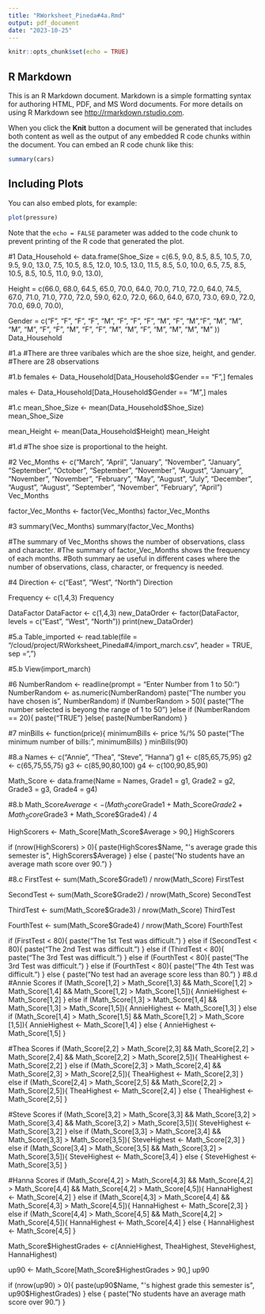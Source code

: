 ```yaml
---
title: "RWorksheet_Pineda#4a.Rmd"
output: pdf_document
date: "2023-10-25"
---
```


```r
knitr::opts_chunk$set(echo = TRUE)
```

## R Markdown

This is an R Markdown document. Markdown is a simple formatting syntax for authoring HTML, PDF, and MS Word documents. For more details on using R Markdown see <http://rmarkdown.rstudio.com>.

When you click the **Knit** button a document will be generated that includes both content as well as the output of any embedded R code chunks within the document. You can embed an R code chunk like this:

```r
summary(cars)
```

## Including Plots

You can also embed plots, for example:

```r
plot(pressure)
```

Note that the `echo = FALSE` parameter was added to the code chunk to prevent printing of the R code that generated the plot.

#1
Data_Household <- data.frame(Shoe_Size = c(6.5, 9.0, 8.5, 8.5, 10.5, 7.0, 9.5, 9.0, 13.0, 7.5, 10.5, 8.5, 12.0, 10.5, 13.0, 11.5, 8.5, 5.0, 10.0, 6.5, 7.5, 8.5, 10.5, 8.5, 10.5, 11.0, 9.0, 13.0),

Height = c(66.0, 68.0, 64.5, 65.0, 70.0, 64.0, 70.0, 71.0, 72.0, 64.0, 74.5, 67.0, 71.0, 71.0, 77.0, 72.0, 59.0, 62.0, 72.0, 66.0, 64.0, 67.0, 73.0, 69.0, 72.0, 70.0, 69.0, 70.0),

Gender = c("F", "F", "F", "F", "M", "F", "F", "F", "M", "F", "M","F", "M", "M", "M", "M", "F", "F", "M", "F", "F", "M", "M", "F", "M", "M", "M", "M" ))
Data_Household

#1.a
#There are three varibales which are the shoe size, height, and gender.
#There are 28 observations

#1.b
females <- Data_Household[Data_Household$Gender == "F",]
females

males <- Data_Household[Data_Household$Gender == "M",]
males

#1.c
mean_Shoe_Size <- mean(Data_Household$Shoe_Size)
mean_Shoe_Size

mean_Height <- mean(Data_Household$Height)
mean_Height

#1.d
#The shoe size is proportional to the height.

#2
Vec_Months <- c("March", "April", "January", "November", "January", "September", "October", "September", "November", "August", "January", "November", "November", "February", "May", "August", "July", "December", "August", "August", "September", "November", "February", "April")
Vec_Months

factor_Vec_Months <- factor(Vec_Months)
factor_Vec_Months

#3
summary(Vec_Months)
summary(factor_Vec_Months)

#The summary of Vec_Months shows the number of observations, class and character.
#The summary of factor_Vec_Months shows the frequency of each months.
#Both summary ae useful in different cases where the number of observations, class, character, or frequency is needed.

#4
Direction <- c("East", "West", "North")
Direction

Frequency <- c(1,4,3)
Frequency

DataFactor
DataFactor <- c(1,4,3)
new_DataOrder <- factor(DataFactor, levels = c("East", "West", "North"))
print(new_DataOrder)

#5.a
Table_imported <- read.table(file = "/cloud/project/RWorksheet_Pineda#4/import_march.csv", header = TRUE, sep =",")

#5.b
View(import_march)

#6
NumberRandom <- readline(prompt = "Enter Number from 1 to 50: ")
NumberRandom <- as.numeric(NumberRandom)
paste("The number you have chosen is", NumberRandom)
if (NumberRandom > 50){
  paste("The number selected is beyong the range of 1 to 50")
}else if (NumberRandom == 20){
  paste("TRUE")
}else{
  paste(NumberRandom)
}

#7
minBills <- function(price){
  minimumBills <- price %/% 50
  paste("The minimum number of bills:", minimumBills)
}
minBills(90)

#8.a
Names <- c("Annie", "Thea", "Steve", "Hanna")
g1 <- c(85,65,75,95)
g2 <- c(65,75,55,75)
g3 <- c(85,90,80,100)
g4 <- c(100,90,85,90)

Math_Score <- data.frame(Name = Names, Grade1 = g1, Grade2 = g2, Grade3 = g3, Grade4 = g4)

#8.b
Math_Score$Average <- (Math_Score$Grade1 + Math_Score$Grade2 + Math_Score$Grade3 + Math_Score$Grade4) / 4

HighScorers <- Math_Score[Math_Score$Average > 90,]
HighScorers

if (nrow(HighScorers) > 0){
  paste(HighScores$Name, "'s average grade this semester is", HighScorers$Average)
} else {
  paste("No students have an average math score over 90.")
}

#8.c
FirstTest <- sum(Math_Score$Grade1) / nrow(Math_Score)
FirstTest

SecondTest <- sum(Math_Score$Grade2) / nrow(Math_Score)
SecondTest

ThirdTest <- sum(Math_Score$Grade3) / nrow(Math_Score)
ThirdTest

FourthTest <- sum(Math_Score$Grade4) / nrow(Math_Score)
FourthTest

  if (FirstTest < 80){
  paste("The 1st Test was difficult.")
  } else if (SecondTest < 80){
    paste("The 2nd Test was difficult.")
  } else if (ThirdTest < 80){
    paste("The 3rd Test was difficult.")
  } else if (FourthTest < 80){
    paste("The 3rd Test was difficult.")
  } else if (FourthTest < 80){
    paste("The 4th Test was difficult.")
  } else {
    paste("No test had an average score less than 80.")
  }
#8.d
#Annie Scores
if (Math_Score[1,2] > Math_Score[1,3] && Math_Score[1,2] > Math_Score[1,4] && Math_Score[1,2] > Math_Score[1,5]){
  AnnieHighest <- Math_Score[1,2]
} else if (Math_Score[1,3] > Math_Score[1,4] && Math_Score[1,3] > Math_Score[1,5]){
  AnnieHighest <- Math_Score[1,3]
} else if (Math_Score[1,4] > Math_Score[1,5] && Math_Score[1,2] > Math_Score [1,5]){
  AnnieHighest <- Math_Score[1,4]
} else {
  AnnieHighest <- Math_Score[1,5]
}

#Thea Scores
if (Math_Score[2,2] > Math_Score[2,3] && Math_Score[2,2] > Math_Score[2,4] && Math_Score[2,2] > Math_Score[2,5]){
  TheaHighest <- Math_Score[2,2]
} else if (Math_Score[2,3] > Math_Score[2,4] && Math_Score[2,3] > Math_Score[2,5]){
  TheaHighest <- Math_Score[2,3]
} else if (Math_Score[2,4] > Math_Score[2,5] && Math_Score[2,2] > Math_Score[2,5]){
  TheaHighest <- Math_Score[2,4]
} else {
  TheaHighest <- Math_Score[2,5]
}

#Steve Scores
if (Math_Score[3,2] > Math_Score[3,3] && Math_Score[3,2] > Math_Score[3,4] && Math_Score[3,2] > Math_Score[3,5]){
  SteveHighest <- Math_Score[3,2]
} else if (Math_Score[3,3] > Math_Score[3,4] && Math_Score[3,3] > Math_Score[3,5]){
  SteveHighest <- Math_Score[2,3]
} else if (Math_Score[3,4] > Math_Score[3,5] && Math_Score[3,2] > Math_Score[3,5]){
  SteveHighest <- Math_Score[3,4]
} else {
  SteveHighest <- Math_Score[3,5]
}

#Hanna Scores
if (Math_Score[4,2] > Math_Score[4,3] && Math_Score[4,2] > Math_Score[4,4] && Math_Score[4,2] > Math_Score[4,5]){
  HannaHighest <- Math_Score[4,2]
} else if (Math_Score[4,3] > Math_Score[4,4] && Math_Score[4,3] > Math_Score[4,5]){
  HannaHighest <- Math_Score[2,3]
} else if (Math_Score[4,4] > Math_Score[4,5] && Math_Score[4,2] > Math_Score[4,5]){
  HannaHighest <- Math_Score[4,4]
} else {
  HannaHighest <- Math_Score[4,5]
}

Math_Score$HighestGrades <- c(AnnieHighest, TheaHighest, SteveHighest, HannaHighest)

up90 <- Math_Score[Math_Score$HighestGrades > 90,]
up90

if (nrow(up90) > 0){
  paste(up90$Name, "'s highest grade this semester is", up90$HighestGrades)
} else {
  paste("No students have an average math score over 90.")
}